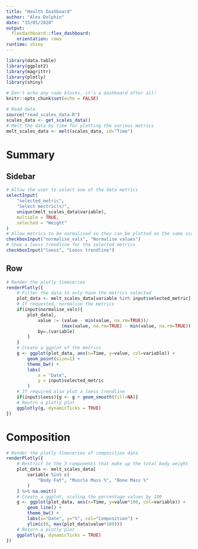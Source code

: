 ```yaml
---
title: "Health Dashboard"
author: "Alex Dolphin"
date: "15/05/2020"
output: 
  flexdashboard::flex_dashboard:
    orientation: rows
runtime: shiny
---
```


```r
library(data.table)
library(ggplot2)
library(magrittr)
library(plotly)
library(shiny)

# Don't echo any code blocks, it's a dashboard after all!
knitr::opts_chunk$set(echo = FALSE)

# Read data
source("read_scales_data.R")
scales_data <- get_scales_data()
# Melt the data by time for plotting the various metrics
melt_scales_data <- melt(scales_data, id="Time")
```

Summary
=======================================================================

Sidebar {.sidebar}
-----------------------------------------------------------------------

```r
# Allow the user to select one of the data metrics
selectInput(
    "selected_metric",
    "Select mectric(s)",
    unique(melt_scales_data$variable),
    multiple = TRUE,
    selected = "Weight"
)
# Allow metrics to be normalised so they can be plotted on the same scale
checkboxInput("normalise_vals", "Normalise values")
# Show a loess trendline for the selected metrics
checkboxInput("loess", "Loess trendline")
```

Row
-----------------------------------------------------------------------

```r
# Render the plotly timeseries
renderPlotly({
    # Filter the data to only have the metrics selected
    plot_data <- melt_scales_data[variable %in% input$selected_metric]
    # If requested, normalise the metrics
    if(input$normalise_vals){
        plot_data[,
            value := (value - min(value, na.rm=TRUE))/
                     (max(value, na.rm=TRUE) - min(value, na.rm=TRUE)),
            by=.(variable)
        ]
    }
    # Create a ggplot of the metrics
    g <- ggplot(plot_data, aes(x=Time, y=value, col=variable)) +
        geom_point(size=1) +
        theme_bw() +
        labs(
            x = "Date",
            y = input$selected_metric
        )
    # If required also plot a loess trendline
    if(input$loess){g <- g + geom_smooth(fill=NA)}
    # Reutrn a plotly plot
    ggplotly(g, dynamicTicks = TRUE)
})
```

Composition
=======================================================================

```r
# Render the plotly timeseries of composition data
renderPlotly({
    # Restrict to the 3 components that make up the total body weight
    plot_data <- melt_scales_data[
        variable %in% c(
            "Body Fat", "Muscle Mass %", "Bone Mass %"
        )
    ] %>% na.omit()
    # Create a ggplot, scaling the percentage values by 100
    g <- ggplot(plot_data, aes(x=Time, y=value*100, col=variable)) +
        geom_line() +
        theme_bw() +
        labs(x="Date", y="%", col="Composition") +
        ylim(c(0, max(plot_data$value*100)))
    # Return a plotly plot
    ggplotly(g, dynamicTicks = TRUE)
})
```